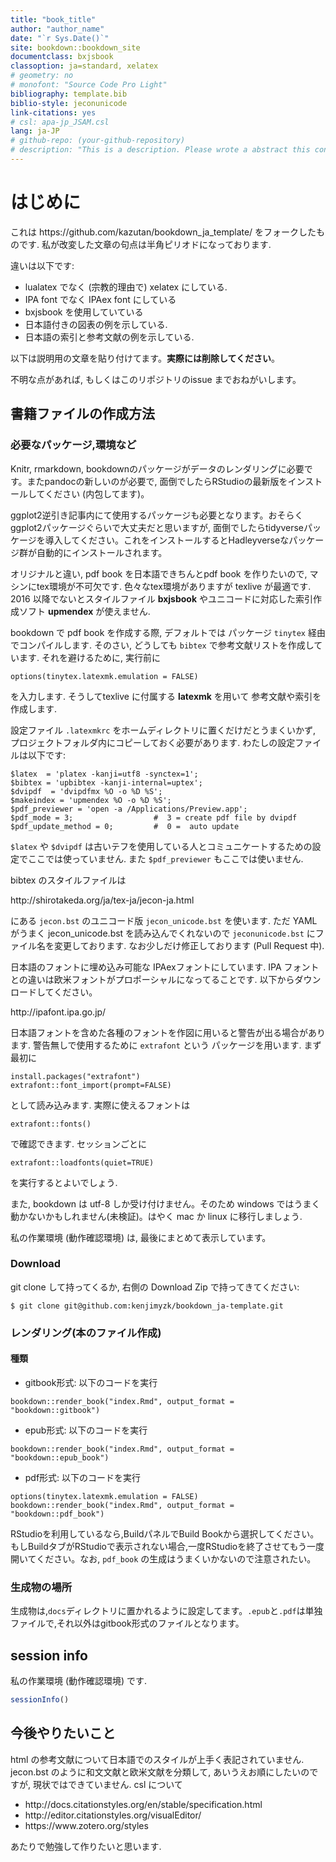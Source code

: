 ```yaml
--- 
title: "book_title"
author: "author_name"
date: "`r Sys.Date()`"
site: bookdown::bookdown_site
documentclass: bxjsbook
classoption: ja=standard, xelatex
# geometry: no
# monofont: "Source Code Pro Light"
bibliography: template.bib
biblio-style: jeconunicode
link-citations: yes
# csl: apa-jp_JSAM.csl
lang: ja-JP
# github-repo: (your-github-repository)
# description: "This is a description. Please wrote a abstract this contents. "
---
```


# はじめに {-}

これは https://github.com/kazutan/bookdown_ja_template/ をフォークしたものです.
私が改変した文章の句点は半角ピリオドになっております.

違いは以下です:

+ lualatex でなく (宗教的理由で) xelatex にしている.
+ IPA font でなく IPAex font にしている
+ bxjsbook を使用していている
+ 日本語付きの図表の例を示している.
+ 日本語の索引と参考文献の例を示している.


以下は説明用の文章を貼り付けてます。**実際には削除してください**。

不明な点があれば, もしくはこのリポジトリのissue までおねがいします。

## 書籍ファイルの作成方法

### 必要なパッケージ,環境など
Knitr, rmarkdown, bookdownのパッケージがデータのレンダリングに必要です。またpandocの新しいのが必要で, 面倒でしたらRStudioの最新版をインストールしてください (内包してます)。

ggplot2逆引き記事内にて使用するパッケージも必要となります。おそらくggplot2パッケージぐらいで大丈夫だと思いますが, 面倒でしたらtidyverseパッケージを導入してください。これをインストールするとHadleyverseなパッケージ群が自動的にインストールされます。

オリジナルと違い, pdf book を日本語できちんとpdf book を作りたいので, マシンにtex環境が不可欠です.
色々なtex環境がありますが texlive が最適です.
2016 以降でないとスタイルファイル **bxjsbook** やユニコードに対応した索引作成ソフト **upmendex**  が使えません.

bookdown で pdf book を作成する際, デフォルトでは パッケージ `tinytex` 経由でコンパイルします.
そのさい, どうしても `bibtex` で参考文献リストを作成しています.
それを避けるために, 実行前に
```
options(tinytex.latexmk.emulation = FALSE)
```
を入力します. そうしてtexlive に付属する  **latexmk** を用いて
参考文献や索引を作成します.

設定ファイル `.latexmkrc` をホームディレクトリに置くだけだとうまくいかず,
プロジェクトフォルダ内にコピーしておく必要があります. わたしの設定ファイルは以下です:
```
$latex  = 'platex -kanji=utf8 -synctex=1';
$bibtex = 'upbibtex -kanji-internal=uptex';
$dvipdf  = 'dvipdfmx %O -o %D %S';
$makeindex = 'upmendex %O -o %D %S';
$pdf_previewer = 'open -a /Applications/Preview.app';
$pdf_mode = 3;                  #  3 = create pdf file by dvipdf
$pdf_update_method = 0;         #  0 =  auto update
```
`$latex` や `$dvipdf` は古いテフを使用している人とコミュニケートするための設定でここでは使っていません. また `$pdf_previewer` もここでは使いません.

bibtex のスタイルファイルは 

http://shirotakeda.org/ja/tex-ja/jecon-ja.html

にある `jecon.bst` のユニコード版 `jecon_unicode.bst` を使います.
ただ YAML がうまく  jecon_unicode.bst を読み込んでくれないので `jeconunicode.bst` にファイル名を変更しております. なお少しだけ修正しております (Pull Request 中).

日本語のフォントに埋め込み可能な IPAexフォントにしています. 
IPA フォントとの違いは欧米フォントがプロポーシャルになってることです. 以下からダウンロードしてください。

http://ipafont.ipa.go.jp/

日本語フォントを含めた各種のフォントを作図に用いると警告が出る場合があります.
警告無しで使用するために `extrafont` という
パッケージを用います. まず最初に
```
install.packages("extrafont")
extrafont::font_import(prompt=FALSE)
```
として読み込みます. 実際に使えるフォントは
```
extrafont::fonts()
```
で確認できます. セッションごとに
```
extrafont::loadfonts(quiet=TRUE)
```
を実行するとよいでしょう.

また, bookdown は utf-8 しか受け付けません。そのため windows ではうまく動かないかもしれません(未検証)。はやく mac か linux に移行しましょう.

私の作業環境 (動作確認環境) は, 最後にまとめて表示しています。

### Download

git clone して持ってくるか, 右側の Download Zip で持ってきてください:

```
$ git clone git@github.com:kenjimyzk/bookdown_ja-template.git
```

### レンダリング(本のファイル作成)

#### 種類

- gitbook形式: 以下のコードを実行
```
bookdown::render_book("index.Rmd", output_format = "bookdown::gitbook")
```
- epub形式: 以下のコードを実行
```
bookdown::render_book("index.Rmd", output_format = "bookdown::epub_book")
```
- pdf形式: 以下のコードを実行
```
options(tinytex.latexmk.emulation = FALSE)
bookdown::render_book("index.Rmd", output_format = "bookdown::pdf_book")
```

RStudioを利用しているなら,BuildパネルでBuild Bookから選択してください。もしBuildタブがRStudioで表示されない場合,一度RStudioを終了させてもう一度開いてください。なお, `pdf_book` の生成はうまくいかないので注意されたい。

### 生成物の場所

生成物は,`docs`ディレクトリに置かれるように設定してます。`.epub`と`.pdf`は単独ファイルで,それ以外はgitbook形式のファイルとなります。

## session info
私の作業環境 (動作確認環境) です.
```r
sessionInfo()
```

## 今後やりたいこと
html の参考文献について日本語でのスタイルが上手く表記されていません.
jecon.bst のように和文文献と欧米文献を分類して, あいうえお順にしたいのですが, 現状ではできていません. csl について

+ http://docs.citationstyles.org/en/stable/specification.html
+ http://editor.citationstyles.org/visualEditor/
+ https://www.zotero.org/styles

あたりで勉強して作りたいと思います. 

